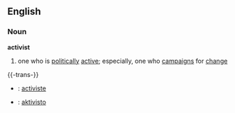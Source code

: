 ==English==
===Noun===
'''activist'''
#one who is [[politically]] [[active]]; especially, one who [[campaigns]] for [[change]]

{{-trans-}}

* {{fr}} : [[activiste]]
* {{io}} : [[aktivisto]]